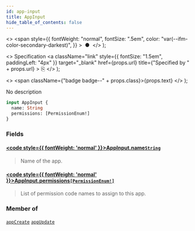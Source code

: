 ```yaml
---
id: app-input
title: AppInput
hide_table_of_contents: false
---
```


  <>
    <span
      style={{
        fontWeight: "normal",
        fontSize: ".5em",
        color: "var(--ifm-color-secondary-darkest)",
      }}
    >
      &nbsp;●&nbsp;
    </span>
  </>
);

  <>
    Specification
    <a
      className="link"
      style={{ fontSize: "1.5em", paddingLeft: "4px" }}
      target="\_blank"
      href={props.url}
      title={"Specified by " + props.url}
    >
      ⎘
    </a>
  </>
);

  <>
    <span className={"badge badge--" + props.class}>{props.text}</span>
  </>
);

No description

```graphql
input AppInput {
  name: String
  permissions: [PermissionEnum!]
}
```

### Fields

#### [<code style={{ fontWeight: 'normal' }}>AppInput.<b>name</b></code>](#)<Bullet />[`String`](../../api-reference/miscellaneous/scalars/string) <Badge class="secondary" text="scalar"/> <Badge class="secondary" text="miscellaneous"/>

> Name of the app.

#### [<code style={{ fontWeight: 'normal' }}>AppInput.<b>permissions</b></code>](#)<Bullet />[`[PermissionEnum!]`](../../api-reference/users/enums/permission-enum) <Badge class="secondary" text="list"/> <Badge class="secondary" text="enum"/> <Badge class="secondary" text="users"/>

> List of permission code names to assign to this app.

### Member of

[`appCreate`](../../api-reference/apps/mutations/app-create) <Badge class="secondary" text="mutation"/><Bullet />[`appUpdate`](../../api-reference/apps/mutations/app-update) <Badge class="secondary" text="mutation"/>
